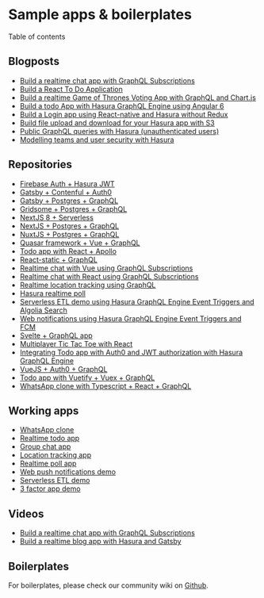 
Sample apps & boilerplates
==========================

Table of contents

Blogposts
---------

-   [Build a realtime chat app with GraphQL
    Subscriptions](https://hasura.io/blog/building-a-realtime-chat-app-with-graphql-subscriptions-d68cd33e73f)
-   [Build a React To Do
    Application](https://hackernoon.com/building-a-react-todo-app-with-hasura-graphql-engine-511b703a7ef)
-   [Build a realtime Game of Thrones Voting App with GraphQL and
    Chart.js](https://dev.to/malgamves/building-a-real-time-game-of-thrones-voting-app-with-graphql-and-chart-js-37ma)
-   [Build a todo App with Hasura GraphQL Engine using Angular
    6](https://medium.com/@harshsrivastav123/todo-app-with-hasura-graphql-engine-using-angular-6-aa49957fac19)
-   [Build a Login app using React-native and Hasura without
    Redux](https://codeburst.io/making-a-login-app-using-react-native-and-hasura-without-redux-bb31d102038d)
-   [Build file upload and download for your Hasura app with
    S3](https://hasura.io/blog/building-file-upload-downloads-for-your-hasura-app/)
-   [Public GraphQL queries with Hasura (unauthenticated
    users)](https://dev.to/mikewheaton/public-graphql-queries-with-hasura-2n06)
-   [Modelling teams and user security with
    Hasura](https://dev.to/lineup-ninja/modelling-teams-and-user-security-with-hasura-204i)

Repositories
------------

-   [Firebase Auth + Hasura
    JWT](https://github.com/hasura/graphql-engine/tree/master/community/sample-apps/firebase-jwt)
-   [Gatsby + Contenful +
    Auth0](https://github.com/hasura/graphql-engine/tree/master/community/sample-apps/gatsby-contentful-auth0)
-   [Gatsby + Postgres +
    GraphQL](https://github.com/hasura/graphql-engine/tree/master/community/sample-apps/gatsby-postgres-graphql)
-   [Gridsome + Postgres +
    GraphQL](https://github.com/hasura/graphql-engine/tree/master/community/sample-apps/gridsome-postgres-graphql)
-   [NextJS 8 +
    Serverless](https://github.com/hasura/graphql-engine/tree/master/community/sample-apps/nextjs-8-serverless)
-   [NextJS + Postgres +
    GraphQL](https://github.com/hasura/graphql-engine/tree/master/community/sample-apps/nextjs-postgres-graphql)
-   [NuxtJS + Postgres +
    GraphQL](https://github.com/hasura/graphql-engine/tree/master/community/sample-apps/nuxtjs-postgres-graphql)
-   [Quasar framework + Vue +
    GraphQL](https://github.com/hasura/graphql-engine/tree/master/community/sample-apps/quasar-framework-vue-graphql)
-   [Todo app with React +
    Apollo](https://github.com/hasura/graphql-engine/tree/master/community/sample-apps/react-apollo-todo)
-   [React-static +
    GraphQL](https://github.com/hasura/graphql-engine/tree/master/community/sample-apps/react-static-graphql)
-   [Realtime chat with Vue using GraphQL
    Subscriptions](https://github.com/hasura/graphql-engine/tree/master/community/sample-apps/realtime-chat-vue)
-   [Realtime chat with React using GraphQL
    Subscriptions](https://github.com/hasura/graphql-engine/tree/master/community/sample-apps/realtime-chat)
-   [Realtime location tracking using
    GraphQL](https://github.com/hasura/graphql-engine/tree/master/community/sample-apps/realtime-location-tracking)
-   [Hasura realtime
    poll](https://github.com/hasura/graphql-engine/tree/master/community/sample-apps/realtime-poll)
-   [Serverless ETL demo using Hasura GraphQL Engine Event Triggers and
    Algolia
    Search](https://github.com/hasura/graphql-engine/tree/master/community/sample-apps/serverless-etl)
-   [Web notifications using Hasura GraphQL Engine Event Triggers and
    FCM](https://github.com/hasura/graphql-engine/tree/master/community/sample-apps/serverless-push)
-   [Svelte + GraphQL
    app](https://github.com/hasura/graphql-engine/tree/master/community/sample-apps/svelte-apollo)
-   [Multiplayer Tic Tac Toe with
    React](https://github.com/hasura/graphql-engine/tree/master/community/sample-apps/tic-tac-toe-react)
-   [Integrating Todo app with Auth0 and JWT authorization with Hasura
    GraphQL
    Engine](https://github.com/hasura/graphql-engine/tree/master/community/sample-apps/todo-auth0-jwt)
-   [VueJS + Auth0 +
    GraphQL](https://github.com/hasura/graphql-engine/tree/master/community/sample-apps/vuejs-auth0-graphql)
-   [Todo app with Vuetify + Vuex +
    GraphQL](https://github.com/hasura/graphql-engine/tree/master/community/sample-apps/vuetify-vuex-todo-graphql)
-   [WhatsApp clone with Typescript + React +
    GraphQL](https://github.com/hasura/graphql-engine/tree/master/community/sample-apps/whatsapp-clone-typescript-react)

Working apps
------------

-   [WhatsApp clone](https://whatsapp-clone.demo.hasura.app/sign-in)
-   [Realtime todo app](https://react-apollo-todo.demo.hasura.app/)
-   [Group chat app](https://realtime-chat.demo.hasura.app/)
-   [Location tracking
    app](https://realtime-location-tracking.demo.hasura.app/)
-   [Realtime poll app](https://realtime-poll.demo.hasura.app/)
-   [Web push notifications
    demo](https://serverless-push.demo.hasura.app/)
-   [Serverless ETL demo](https://serverless-etl.demo.hasura.app/)
-   [3 factor app demo](https://3factor.hasura.app/)

Videos
------

-   [Build a realtime chat app with GraphQL
    Subscriptions](https://www.youtube.com/watch?v=xNcxdGaUGqI)
-   [Build a realtime blog app with Hasura and
    Gatsby](https://www.youtube.com/watch?v=HTEGGndT3zY)

Boilerplates
------------

For boilerplates, please check our community wiki on
[Github](https://github.com/hasura/graphql-engine/wiki/Community-Wiki#tools-boilerplates--sample-apps).
